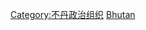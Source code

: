 {{Commonscat|Political parties by country}}

[[Category:不丹政治组织|Category:不丹政治组织]]
[[Category:亚洲各国政党|Bhutan]]